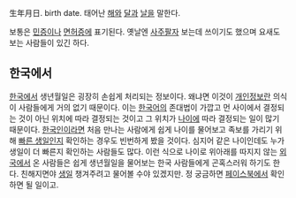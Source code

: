 生年月日. birth date. 태어난 [[해]]와 [[달]]과 [[날]]을 말한다.

보통은 [[민증]]이나 [[면허증]]에 표기된다. 옛날엔 [[사주팔자]] 보는데 쓰이기도 했으며 요새도 보는 사람들이 있긴 하다.
== 한국에서 ==
[[한국]]에서 생년월일은 굉장히 손쉽게 처리되는 정보이다. 왜냐면 이것이 [[개인정보]]란 의식이 사람들에게 거의 없기 때문이다. 이는 [[한국어]]의 존대법이 가깝고 먼 사이에서 결정되는 것이 아닌 위치에 따라 결정되는 것이고 그 위치가 [[나이]]에 따라 결정되는 일이 많기 때문이다. [[한국인]]이라면 처음 만나는 사람에게 쉽게 나이를 물어보고 족보를 가리기 위해 [[빠른 생일]]인지 확인하는 경우도 빈번하게 봤을 것이다. 심지어 같은 나이인데도 누가 생일이 더 빠른지 확인하는 사람들도 많다. 이런 식으로 나이로 위아래를 따지지 않는 [[외국]]에서 온 사람들은 쉽게 생년월일을 물어보는 한국 사람들에게 곤혹스러워 하기도 한다. 친해지면야 [[생일]] 챙겨주려고 물어볼 수야 있겠지만. 정 궁금하면 [[페이스북]]에서 확인하면 될 일이고.
